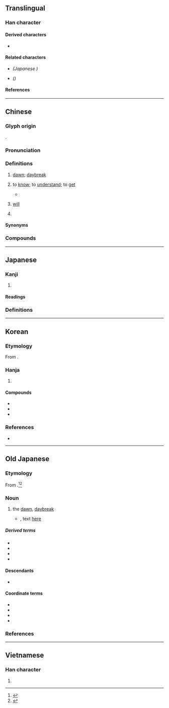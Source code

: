 {{also|晓|暁}}
{{character info}}
==Translingual==
{{Han simplified forms|曉|暁|晓}}

===Han character===
{{Han char|rn=72|rad=日|as=12|sn=16|four=64011|canj=AGGU|ids=⿰日堯}}

====Derived characters====
* {{l|mul|[[䥵]]}}

====Related characters====
* {{l|mul|[[暁]]}} ''(Japanese {{w|shinjitai}})''
* {{l|mul|[[晓]]}} ''({{w|Simplified Chinese}})''

====References====
{{Han ref|kx=0500.170|dkj=14176|dj=0870.120|hdz=21535.010|uh=66C9}}

----

==Chinese==
{{zh-forms|s=晓}}

===Glyph origin===
{{Han etym}}
{{Han compound|日|堯|c1=s|c2=p|t1=sun|ls=psc}}.

===Pronunciation===
{{zh-pron
|m=xiǎo
|c=hiu2
|md=hiēu
|h=pfs=hiáu;gd=hiau3
|mn=hiáu
|mn-t=hiao2/hiou2
|mn-t_note=hiao2 - Shantou; hiou2 - Chaozhou
|w=2xiau
|mc=y
|oc=y
|ma=
|cat=n,v,a,pn
}}

===Definitions===
{{zh-hanzi}}

# [[dawn]]; [[daybreak]]
#: {{zh-x|破曉|dawn, daybreak; to dawn}}
#: {{zh-x|春 眠 不覺{jué} 曉，處處 聞 啼 鳥。||CL|ref={{w2|zh|孟浩然}} ({{w|Meng Hao Ran}}), {{lang|zh|《春曉》}}, 8<sup>th</sup> century [[CE]]}}
# to [[know]]; to [[understand]]; to [[get]]
#: {{zh-x|通曉|to thoroughly understand}}
#* {{zh-x|唐話{waa6-2}、本 係 難 曉、各處{cyu3} 有 各處{cyu3} 嘅 土談|Chinese is fundamentally difficult to '''understand'''; every region has its own dialect|C|ref={{lang|zh|粵音指南·上卷}}, {{lang|zh|卷之一　應對須知}}}}
# {{lb|zh|dialectal Hakka}} [[will]]
# {{surname|zh}}

====Synonyms====
{{zh-dial|會}}

===Compounds===
{{zh-der|家喻戶曉|天曉得|不曉得|分曉|失曉|向曉|不分不曉|夜住曉行|夜宿曉行|報曉|分分曉曉|不曉事|家至戶曉|侵曉|不分曉|天曉|無所不曉|曉籌|曉人|明曉|昏曉|曉行夜宿|春曉|盧溝曉月|曉諭|曉市|拂曉|曉會|曉伏夜行|曉得|曉風殘月|曉星|曉悟|揭曉|破曉|知曉|曉示|沒分曉|曉風|曉譬|洞曉|清曉|曉以大義|曉色|曉暢|曉事|戶告人曉|花塢春曉|討分曉|討個分曉|薄曉|精曉|通曉|雌雞報曉|見分曉|老不曉事|曉關|袂曉:bē-hiáu|會曉:ē-hiáu|曉澳}}

----

==Japanese==
{{ja-kanji forms|暁|曉}}

===Kanji===
{{ja-kanji|grade=|rs=日12|shin=暁}}

# {{ja-kyujitai spelling of|暁}}

====Readings====
{{ja-readings
|goon=きょう<けう
|kanon=きょう<けう
|kanyoon=ぎょう<げう
|kun=あかつき-, さと-る
|nanori=あき, あきら, あけ, さとし, とき, とし
}}

===Definitions===
{{ja-gv|暁}}

----

==Korean==

===Etymology===
From {{der|ko|ltc|-}} {{ltc-l|曉|id=1}}. {{hanja-hunmong|효〯|hyo|天文#상01B}}

===Hanja===
{{ko-hanja-search}}
{{ko-hanja|새벽|효}}

# {{hanja form of|효|[[dawn]]}}

====Compounds====
{{der-top3|Compounds}}
* {{ko-l|효성|曉星}}
* {{ko-l|원효|元曉}}
* {{ko-l|효연|曉然}}
{{der-bottom}}

===References===
* {{R:hanjadoc|4714}}

----

==Old Japanese==

===Etymology===
From {{com|ojp|sort=あかとき||alt1=明か|tr1=aka|pos1=the {{m|ja|未然形|tr=mizenkei||incomplete form}} of verb {{m|ojp|明く|tr=aku}}, “to [[open]]”|時|tr2=to<sub>2</sub>ki<sub>1</sub>|t2=[[time]], [[moment]], [[hour]]}}.<ref>{{R:Daijisen}}</ref><ref>{{R:Daijirin}}</ref>

===Noun===
{{head|ojp|noun|tr=akato<sub>2</sub>ki<sub>1</sub>|kana|あかとき|sort=あかとき}}

# the [[dawn#Noun|dawn]], [[daybreak]]
#* {{RQ:Manyoshu|18|4084}}, text [http://jti.lib.virginia.edu/japanese/manyoshu/Man18Yo#4084.html here]
#*: {{ux|ojp|'''安可登吉'''爾名能里奈久奈流保登等藝須伊夜米豆良之久於毛保由流香母|tr='''akato<sub>2</sub>ki<sub>1</sub>''' ni nano<sub>2</sub>ri nakunaru poto<sub>2</sub>to<sub>2</sub>gi<sub>1</sub>su iya medurasiku omopoyuru ka mo}}

=====Derived terms=====
* {{m|ojp|曉降ち|tr=akato<sub>2</sub>ki<sub>1</sub>kudati}}
* {{m|ojp|曉月夜|tr=akato<sub>2</sub>ki<sub>1</sub>-dukuyo<sub>1</sub>}}
* {{m|ojp|曉露|tr=akato<sub>2</sub>ki<sub>1</sub>tuyu}}
* {{m|ojp|曉闇|tr=akato<sub>2</sub>ki<sub>1</sub>yami<sub>2</sub>}}

====Descendants====
* {{desc|ja|暁|tr=akatsuki}}

====Coordinate terms====
* {{m|ojp|夕へ|tr=yupupe<sub>1</sub>||[[twilight]]}}
* {{m|ojp|宵|tr=yo<sub>2</sub>pi<sub>1</sub>||[[dusk]]-[[night]] [[hour]]s}}
* {{m|ojp|夜中|tr=yo<sub>1</sub>naka||[[midnight]]}}
* {{m|ojp|朝#Etymology 2|朝|tr=asita|[[next]] [[morning]]}}

===References===
<references/>

----

==Vietnamese==

===Han character===
{{vi-hantu|[[hẻo]], [[hểu]], [[hiểu]]|rs=日12}}

# {{rfdef|vi|sort=日12}}